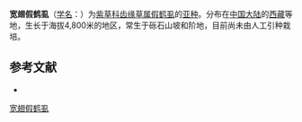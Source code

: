 {{Infraspeciesbox
| name = 宽翅假鹤虱
| status = 
| status_system = 
| image =
| species link = 假鹤虱
| genus = Eritrichium
| species = thymifolium
| subspecies = latialatum
| authority = 
}}

'''宽翅假鹤虱'''（[[学名|学名]]：{{lang|la|''Eritrichium thymifolium'' subsp. ''latialatum''}}）为[[紫草科|紫草科]][[齿缘草属|齿缘草属]][[假鹤虱|假鹤虱]]的[[亚种|亚种]]。分布在[[中国大陆|中国大陆]]的[[西藏|西藏]]等地，生长于海拔4,800米的地区，常生于砾石山坡和阶地，目前尚未由人工引种栽培。

== 参考文献 ==
<div class="references-small">
* {{cite web| url =http://www.bioinfo.cn/db05/KmzwSpecies.php?action=view&id=30826| title =宽翅假鹤虱（亚种）| work =《中国高等植物数据库全库》| publisher =中国科学院微生物研究所| author =昆明植物研究所| accessdate =2009-02-26| deadurl =yes| archiveurl =https://web.archive.org/web/20160305032546/http://www.bioinfo.cn/db05/KmzwSpecies.php?action=view&id=30826| archivedate =2016-03-05}}
</div>
{{Taxonbar|from=Q10951738}}

[[Category:山琉璃草属|宽翅假鹤虱]]


{{植物小作品}}